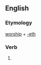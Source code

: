 ==English==

===Etymology===
[[worship]] + [[-eth]]

===Verb===
{{en-verb form}}

# {{archaic third-person singular of|worship}}